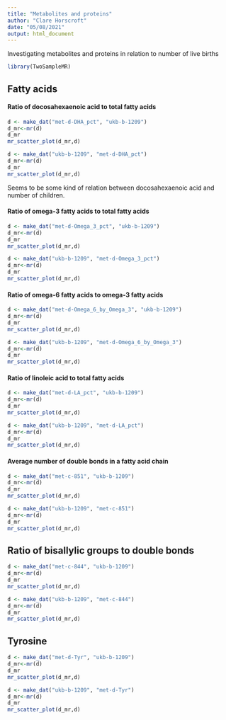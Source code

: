 ```yaml
---
title: "Metabolites and proteins"
author: "Clare Horscroft"
date: "05/08/2021"
output: html_document
---
```


Investigating metabolites and proteins in relation to number of live births

```r
library(TwoSampleMR)
```

## Fatty acids

#### Ratio of docosahexaenoic acid to total fatty acids

```r
d <- make_dat("met-d-DHA_pct", "ukb-b-1209")
d_mr<-mr(d)
d_mr
mr_scatter_plot(d_mr,d)
```

```r
d <- make_dat("ukb-b-1209", "met-d-DHA_pct")
d_mr<-mr(d)
d_mr
mr_scatter_plot(d_mr,d)
```

Seems to be some kind of relation between docosahexaenoic acid and number of children.

#### Ratio of omega-3 fatty acids to total fatty acids

```r
d <- make_dat("met-d-Omega_3_pct", "ukb-b-1209")
d_mr<-mr(d)
d_mr
mr_scatter_plot(d_mr,d)
```

```r
d <- make_dat("ukb-b-1209", "met-d-Omega_3_pct")
d_mr<-mr(d)
d_mr
mr_scatter_plot(d_mr,d)
```

#### Ratio of omega-6 fatty acids to omega-3 fatty acids

```r
d <- make_dat("met-d-Omega_6_by_Omega_3", "ukb-b-1209")
d_mr<-mr(d)
d_mr
mr_scatter_plot(d_mr,d)
```

```r
d <- make_dat("ukb-b-1209", "met-d-Omega_6_by_Omega_3")
d_mr<-mr(d)
d_mr
mr_scatter_plot(d_mr,d)
```

#### Ratio of linoleic acid to total fatty acids

```r
d <- make_dat("met-d-LA_pct", "ukb-b-1209")
d_mr<-mr(d)
d_mr
mr_scatter_plot(d_mr,d)
```

```r
d <- make_dat("ukb-b-1209", "met-d-LA_pct")
d_mr<-mr(d)
d_mr
mr_scatter_plot(d_mr,d)
```

#### Average number of double bonds in a fatty acid chain

```r
d <- make_dat("met-c-851", "ukb-b-1209")
d_mr<-mr(d)
d_mr
mr_scatter_plot(d_mr,d)
```

```r
d <- make_dat("ukb-b-1209", "met-c-851")
d_mr<-mr(d)
d_mr
mr_scatter_plot(d_mr,d)
```

## Ratio of bisallylic groups to double bonds

```r
d <- make_dat("met-c-844", "ukb-b-1209")
d_mr<-mr(d)
d_mr
mr_scatter_plot(d_mr,d)
```

```r
d <- make_dat("ukb-b-1209", "met-c-844")
d_mr<-mr(d)
d_mr
mr_scatter_plot(d_mr,d)
```

## Tyrosine

```r
d <- make_dat("met-d-Tyr", "ukb-b-1209")
d_mr<-mr(d)
d_mr
mr_scatter_plot(d_mr,d)
```

```r
d <- make_dat("ukb-b-1209", "met-d-Tyr")
d_mr<-mr(d)
d_mr
mr_scatter_plot(d_mr,d)
```